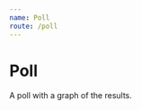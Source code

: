 ```yaml
---
name: Poll
route: /poll
---
```



# Poll

A poll with a graph of the results.

<PropsTable of={Poll} />

<Playground>
    <Poll
      poll={[
        {
          choice: 'a slkfjdmslfjsldkjf ldjflkasdjflas ljdfkd dfjkdfj dfjkdjf dfjksjd sdjksd ',
          votes: 10,
        },
        {
          choice: 'Covel asldfjlsdfjls ldjasflkdjfaklsdjfals lksjdfalsdjfalksdjflasdjf daslkfjaslkdjfadslkjfas dfjasdklfjskldfjdskjf dkjfksdfjksldfjskdj dkfjdkfjkdjfk',
          votes: 90,
        },
        {
          choice: 'Feast',
          votes: 30,
        },
        {
          choice: 'Bruin Plate',
          votes: 40,
        }
      ]}
      question={"There's a lot going on at UCLA. Tuition hikes, protests, and more fun things. That's why we're asking you this question. What's your favorite dining hall?"}
      hasVoted={false}
      legend={"Number of Students"}
    />
</Playground>
